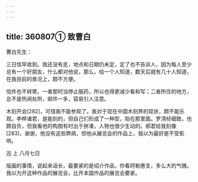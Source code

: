 ```yaml
---
---
---
```

title: 360807① 致曹白
---




曹白先生：

三日信早收到。我还没有走，地点和日期仍未定，定了也不告诉人，因为每人至少总有一个好朋友，什么都对他说，那么，给一个人知道，数天后就有几十人知道，在我目前的景况上，颇不方便。

信件也不转寄。一者那时当停止服药，所以也得更减少看和写；二者所住的地方，总不是热闹处所，邮件一多，容易引人注意。

木刻开会[282]，可惜我不能参观了。我对于现在中国木刻界的现状，颇不能乐观。李桦诸君，是能刻的，但自己们形成了一种型，陷在那里面。罗清桢细致，也颇自负，但我看他的构图有时出于拚凑，人物也很少生动的。郝君给我刻像[283]，谢谢，他没有这些弊病，但他从展览会的作品上，我以为最好是不受影响。

迅 上 八月七日

版画的事情，说起来话长，最要紧的是绍介作品，你看珂勒惠支，多么大的气魄。我以为开这种作品的展览会，比开本国作品的展览会要紧。